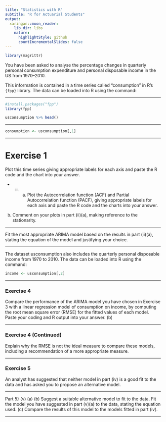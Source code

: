 ```yaml
---
title: "Statistics with R"
subtitle: "R for Actuarial Students"
output:
  xaringan::moon_reader:
    lib_dir: libs
    nature:
      highlightStyle: github
      countIncrementalSlides: false
---
```


```r
library(magrittr)
```


You have been asked to analyse the percentage changes in quarterly personal
consumption expenditure and personal disposable income in the US from 1970–2010.

This information is contained in a time series called “consumption” in R’s `{fpp}` library.
The data can be loaded into R using the command:

---


```r
#install.packages("fpp")
library(fpp)
```


```r
usconsumption %>% head()
```


---


```r
consumption <- usconsumption[,1]
```

---

Exercise 1
===================================

Plot this time series giving appropriate labels for each axis and paste the R
code and the chart into your answer.





* (ii) (a) Plot the Autocorrelation function (ACF) and Partial Autocorrelation function (PACF), giving appropriate labels for each axis and paste the
R code and the charts into your answer.

(b) Comment on your plots in part (ii)(a), making reference to the stationarity.


---

Fit the most appropriate ARIMA model based on the results in part (ii)(a),
stating the equation of the model and justifying your choice.


---

The dataset usconsumption also includes the quarterly personal disposable income from 1970 to 2010. 
The data can be loaded into R using the command:



```r
income <- usconsumption[,2]
```

---

### Exercise 4

Compare the performance of the ARIMA model you have chosen in Exercise 3 with a linear regression model of consumption on income, by computing the root mean square error (RMSE) for the fitted values of
each model. Paste your coding and R output into your answer.
(b)

---

### Exercise 4 (Continued)
Explain why the RMSE is not the ideal measure to compare these models, including a recommendation of a more appropriate measure.

---

### Exercise 5

An analyst has suggested that neither model in part (iv) is a good fit to the data and has asked you to propose an alternative model.

---

Part 5}
(v)
(a)
(b)
Suggest a suitable alternative model to fit to the data. Fit the model you have suggested in part (v)(a) to the data, stating the
equation used.
(c)
Compare the results of this model to the models fitted in part (iv).

---
